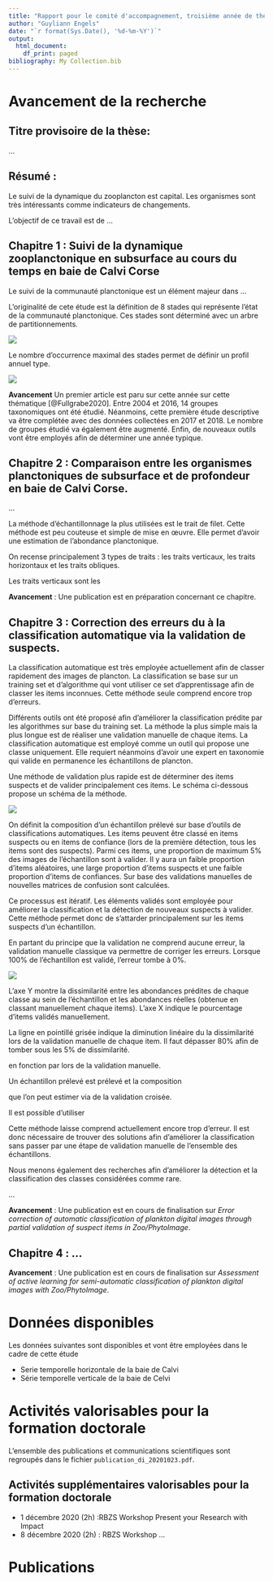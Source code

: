 ```yaml
---
title: "Rapport pour le comité d'accompagnement, troisième année de thèse"
author: "Guyliann Engels"
date: "`r format(Sys.Date(), '%d-%m-%Y')`"
output:
  html_document:
    df_print: paged
bibliography: My Collection.bib
---
```


# Avancement de la recherche

## Titre provisoire de la thèse: 

...

## Résumé : 

Le suivi de la dynamique du zooplancton est capital. Les organismes sont très intéressants comme indicateurs de changements.


L'objectif de ce travail est de ...

## Chapitre 1 : Suivi de la dynamique zooplanctonique en subsurface au cours du temps en baie de Calvi Corse

Le suivi de la communauté planctonique est un élément majeur dans ... 

L'originalité de cete étude est la définition de 8 stades qui représente l'état de la communauté planctonique. Ces stades sont déterminé avec un arbre de partitionnements.

![](images/2020_FULLGRABE_zooplankton_dynamics_mediterranean_sea3.png)

Le nombre d'occurrence maximal des stades permet de définir un profil annuel type. 

![](images/2020_FULLGRABE_zooplankton_dynamics_mediterranean_sea2.png)

**Avancement** Un premier article est paru sur cette année sur cette thématique [@Fullgrabe2020]. Entre 2004 et 2016, 14 groupes taxonomiques ont été étudié. Néanmoins, cette première étude descriptive va être complétée avec des données collectées en 2017 et 2018. Le nombre de groupes étudié va également être augmenté. Enfin, de nouveaux outils vont être employés afin de déterminer une année typique.

## Chapitre 2 : Comparaison entre les organismes planctoniques de subsurface et de profondeur en baie de Calvi Corse.

...

La méthode d'échantillonnage la plus utilisées est le trait de filet. Cette méthode est peu couteuse et simple de mise en œuvre. Elle permet d'avoir une estimation de l'abondance planctonique. 

On recense principalement 3 types de traits : les traits verticaux, les traits horizontaux et les traits obliques.

Les traits verticaux sont les 

**Avancement** : Une publication est en préparation concernant ce chapitre. 

## Chapitre 3 : Correction des erreurs du à la classification automatique via la validation de suspects.

La classification automatique est très employée actuellement afin de classer rapidement des images de plancton.  La classification se base sur un training set et d'algorithme qui vont utiliser ce set d'apprentissage afin de classer les items inconnues. Cette méthode seule comprend encore trop d'erreurs.

Différents outils ont été proposé afin d'améliorer la classification prédite par les algorithmes sur base du training set. La méthode la plus simple mais la plus longue est de réaliser une validation manuelle de chaque items. La classification automatique est employé comme un outil qui propose une classe uniquement. Elle requiert néanmoins d'avoir une expert en taxonomie qui valide en permanence les échantillons de plancton.

Une méthode de validation plus rapide est de déterminer des items suspects et de valider principalement ces items. Le schéma ci-dessous propose un schéma de la méthode.

![](images/error_correction1.png)

On définit la composition d'un échantillon prélevé sur base d'outils de classifications automatiques. Les items peuvent être classé en items suspects ou en items de confiance (lors de la première détection, tous les items sont des suspects). Parmi ces items, une proportion de maximum 5% des images de l'échantillon sont à valider. Il y aura un faible proportion d'items aléatoires, une large proportion d'items suspects et une faible proportion d'items de confiances. Sur base des validations manuelles de nouvelles matrices de confusion sont calculées. 

Ce processus est itératif. Les éléments validés sont employée pour améliorer la classification et la détection de nouveaux suspects à valider. Cette méthode permet donc de s'attarder principalement sur les items suspects d'un échantillon. 

En partant du principe que la validation ne comprend aucune erreur, la validation manuelle classique va permettre de corriger les erreurs. Lorsque 100% de l'échantillon est validé, l'erreur tombe à 0%. 




![](images/error_correction2.png)

L'axe Y montre la dissimilarité entre les abondances prédites de chaque classe au sein de l'échantillon et les abondances réelles (obtenue en classant manuellement chaque items). L'axe X indique le pourcentage d'items validés manuellement. 

La ligne en pointillé grisée indique la diminution linéaire du la dissimilarité lors de la validation manuelle de chaque item. Il faut dépasser 80% afin de tomber sous les 5% de dissimilarité. 

en fonction  par lors de la validation manuelle.


Un échantillon prélevé est prélevé et la composition

que l'on peut estimer via de la validation croisée.

Il est possible d'utiliser 

Cette méthode laisse comprend actuellement encore trop d'erreur. Il est donc nécessaire de trouver des solutions afin d'améliorer la classification sans passer par une étape de validation manuelle de l'ensemble des échantillons.

Nous menons également des recherches afin d'améliorer la détection et la classification des classes considérées comme rare.

...

**Avancement** :  Une publication est en cours de finalisation sur *Error correction of automatic classification of plankton digital images through partial validation of suspect items in Zoo/PhytoImage*.

## Chapitre 4 : ...


**Avancement** :  Une publication est en cours de finalisation sur *Assessment of active learning for semi-automatic classification of plankton digital images with Zoo/PhytoImage*.

# Données disponibles

Les données suivantes sont disponibles  et vont être employées dans le cadre de cette étude 

- Serie temporelle horizontale de la baie de Calvi
- Série temporelle verticale de la baie de Celvi

# Activités valorisables pour la formation doctorale

L'ensemble des publications et communications scientifiques sont regroupés dans le fichier `publication_di_20201023.pdf`.

## Activités supplémentaires valorisables pour la formation doctorale

- 1 décembre 2020 (2h) :RBZS Workshop Present your Research with Impact
- 8 décembre 2020 (2h) : RBZS Workshop ...

# Publications


